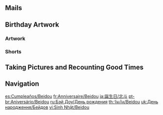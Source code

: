 {{Birthday Intro}}

==Mails==
{{Mails by Category Table|Beidou Birthday Mails|noheader=1}}

==Birthday Artwork==
===Artwork===
{{Artwork by Category Table
|Character Birthday Artwork
|category = Beidou Birthday Artwork
|header = Beidou's Birthday Artwork
}}

===Shorts===
{{Artwork by Category Table
|Character Shorts
|category = Beidou Birthday Artwork
|header = Beidou's Birthday Shorts
}}

==Taking Pictures and Recounting Good Times==
{{Transclude|Taking Pictures and Recounting Good Times/Beidou|Stories|main=1|top=1}}

==Navigation==
{{Character Navbox|Birthday}}

[[es:Cumpleaños/Beidou]]
[[fr:Anniversaire/Beidou]]
[[ja:誕生日/北斗]]
[[pt-br:Aniversário/Beidou]]
[[ru:Бэй Доу/День рождения]]
[[th:วันเกิด/Beidou]]
[[uk:День народження/Бейдов]]
[[vi:Sinh Nhật/Beidou]]